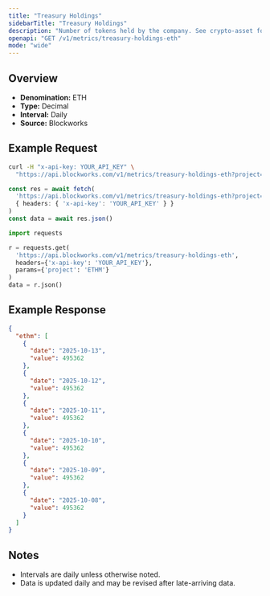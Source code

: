 ```yaml
---
title: "Treasury Holdings"
sidebarTitle: "Treasury Holdings"
description: "Number of tokens held by the company. See crypto-asset for asset indicator"
openapi: "GET /v1/metrics/treasury-holdings-eth"
mode: "wide"
---
```


## Overview

- **Denomination:** ETH
- **Type:** Decimal
- **Interval:** Daily
- **Source:** Blockworks

## Example Request

<CodeGroup>

```bash cURL
curl -H "x-api-key: YOUR_API_KEY" \
  "https://api.blockworks.com/v1/metrics/treasury-holdings-eth?project=ETHM"
```

```typescript TypeScript
const res = await fetch(
  'https://api.blockworks.com/v1/metrics/treasury-holdings-eth?project=ETHM',
  { headers: { 'x-api-key': 'YOUR_API_KEY' } }
)
const data = await res.json()
```

```python Python
import requests

r = requests.get(
  'https://api.blockworks.com/v1/metrics/treasury-holdings-eth',
  headers={'x-api-key': 'YOUR_API_KEY'},
  params={'project': 'ETHM'}
)
data = r.json()
```

</CodeGroup>

## Example Response

```json
{
  "ethm": [
    {
      "date": "2025-10-13",
      "value": 495362
    },
    {
      "date": "2025-10-12",
      "value": 495362
    },
    {
      "date": "2025-10-11",
      "value": 495362
    },
    {
      "date": "2025-10-10",
      "value": 495362
    },
    {
      "date": "2025-10-09",
      "value": 495362
    },
    {
      "date": "2025-10-08",
      "value": 495362
    }
  ]
}
```

## Notes
- Intervals are daily unless otherwise noted.
- Data is updated daily and may be revised after late-arriving data.